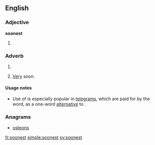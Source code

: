 ==English==

===Adjective===
'''soonest'''

# {{superlative of|soon}}

===Adverb===
{{head|en|adverb}}

# {{superlative of|soon}}
# {{informal}} [[very|Very]] soon.

====Usage notes====
* {{sense|very soon}} Use of {{term||soonest}} is especially popular in [[telegram]]s, which are paid for by the word, as a one-word [[alternative]] to {{soplink|as|soon|as|possible}}.

===Anagrams===
* [[osteons#English|osteons]]

[[fr:soonest]]
[[simple:soonest]]
[[sv:soonest]]